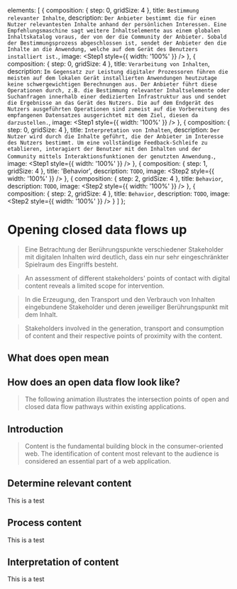 

  elements: [
    {
      composition: {
        step: 0,
        gridSize: 4
      },
      title: `Bestimmung relevanter Inhalte`,
      description: `Der Anbieter bestimmt die für einen Nutzer relevantesten Inhalte anhand der persönlichen Interessen. Eine
Empfehlungsmaschine sagt weitere Inhaltselemente aus einem globalen Inhaltskatalog voraus, der von der
die Community der Anbieter. Sobald der Bestimmungsprozess abgeschlossen ist, sendet der Anbieter den
die Inhalte an die Anwendung, welche auf dem Gerät des Benutzers installiert ist.`,
      image: <Step1 style={{ width: '100%' }} />
    },
    {
      composition: {
        step: 0,
        gridSize: 4
      },
      title: `Verarbeitung von Inhalten`,
      description: `Im Gegensatz zur Leistung digitaler Prozessoren führen die meisten auf dem lokalen Gerät installierten Anwendungen heutzutage keine schwergewichtigen Berechnungen aus. Der Anbieter führt diese Operationen durch, z.B. die Bestimmung relevanter Inhaltselemente oder Suchanfragen innerhalb einer dedizierten Infrastruktur aus und sendet die Ergebnisse an das Gerät des Nutzers. Die auf dem Endgerät des Nutzers ausgeführten Operationen sind zumeist auf die Vorbereitung des empfangenen Datensatzes ausgerichtet mit dem Ziel, diesen da darzustellen.`,
      image: <Step1 style={{ width: '100%' }} />
    },
    {
      composition: {
        step: 0,
        gridSize: 4
      },
      title: `Interpretation von Inhalten`,
      description: `Der Nutzer wird durch die Inhalte geführt, die der Anbieter im Interesse des Nutzers bestimmt. Um eine vollständige Feedback-Schleife zu etablieren, interagiert der Benutzer mit den Inhalten und der Community mittels Interaktionsfunktionen der genutzten Anwendung.`,
      image: <Step1 style={{ width: '100%' }} />
    },
    {
      composition: {
        step: 1,
        gridSize: 4
      },
      title: 'Behavior',
      description: `TODO`,
      image: <Step2 style={{ width: '100%' }} />
    },
    {
      composition: {
        step: 2,
        gridSize: 4
      },
      title: `Behavior`,
      description: `TODO`,
      image: <Step2 style={{ width: '100%' }} />
    },
    {
      composition: {
        step: 2,
        gridSize: 4
      },
      title: `Behavior`,
      description: `TODO`,
      image: <Step2 style={{ width: '100%' }} />
    }
  ]
};

# Opening closed data flows up

> Eine Betrachtung der Berührungspunkte verschiedener Stakeholder mit digitalen Inhalten wird deutlich, dass ein nur sehr eingeschränkter Spielraum des Eingriffs besteht.

> An assessment of different stakeholders' points of contact with digital content reveals a limited scope for intervention.

> In die Erzeugung, den Transport und den Verbrauch von Inhalten eingebundene Stakeholder und deren jeweiliger Berührungspunkt mit dem Inhalt.

> Stakeholders involved in the generation, transport and consumption of content and their respective points of proximity with the content.

## What does open mean

## How does an open data flow look like?

> The following animation illustrates the intersection points of open and closed data flow pathways within existing applications.

<Comparison content={content} />

## Introduction

> Content is the fundamental building block in the consumer-oriented web. The identification of content most relevant to the audience is considered an essential part of a web application.

## Determine relevant content

This is a test

## Process content

This is a test

## Interpretation of content

This is a test
